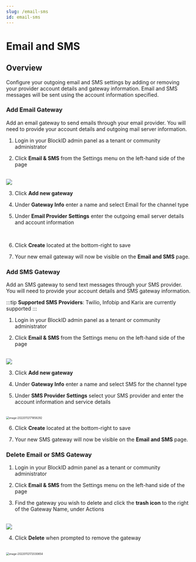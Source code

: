 ```yaml
---
slug: /email-sms
id: email-sms
---
```


# Email and SMS 

## Overview

Configure your outgoing email and SMS settings by adding or removing your provider account details and gateway information. Email and SMS messages will be sent using the account information specified. 



### Add Email Gateway

Add an email gateway to send emails through your email provider. You will need to provide your account details and outgoing mail server information. 



1. Login in your BlockID admin panel as a tenant or community administrator 

2. Click **Email & SMS** from the Settings menu on the left-hand side of the page 


<br />
<img src="https://cdn.document360.io/aeae7c88-d2f4-4a9c-bba9-c4f368260d78/Images/Documentation/image-20220112171554690.png" />

3. Click **Add new gateway**

4. Under **Gateway Info** enter a name and select Email for the channel type 

5. Under **Email Provider Settings** enter the outgoing email server details and account information

<br />
<img src="https://cdn.document360.io/aeae7c88-d2f4-4a9c-bba9-c4f368260d78/Images/Documentation/image-20220112171659784.png"  alt="" style="zoom:50%;" />

   

6. Click **Create** located at the bottom-right to save

7. Your new email gateway will now be visible on the **Email and SMS** page. 



### Add SMS Gateway

Add an SMS gateway to send text messages through your SMS provider. You will need to provide your account details and SMS gateway information. 

:::tip **Supported SMS Providers**:
Twilio, Infobip and Karix are currently supported 
::: 



1. Login in your BlockID admin panel as a tenant or community administrator 

2. Click **Email & SMS** from the Settings menu on the left-hand side of the page 

<br />
<img src="https://cdn.document360.io/aeae7c88-d2f4-4a9c-bba9-c4f368260d78/Images/Documentation/image-20220112171606903.png" />

3. Click **Add new gateway**

4. Under **Gateway Info** enter a name and select SMS for the channel type 

5. Under **SMS Provider Settings** select your SMS provider and enter the account information and service details

<br/>
<img src="https://cdn.document360.io/aeae7c88-d2f4-4a9c-bba9-c4f368260d78/Images/Documentation/image-20220112171858292.png" alt="image-20220112171858292" style="zoom:50%;" />

6. Click **Create** located at the bottom-right to save

7. Your new SMS gateway will now be visible on the **Email and SMS** page.



### Delete Email or SMS Gateway



1. Login in your BlockID admin panel as a tenant or community administrator 

2. Click **Email & SMS** from the Settings menu on the left-hand side of the page 

3. Find the gateway you wish to delete and click the **trash icon** to the right of the Gateway Name, under Actions

<br/>
<img src="https://cdn.document360.io/aeae7c88-d2f4-4a9c-bba9-c4f368260d78/Images/Documentation/image-20220112171947871.png" />

4. Click **Delete** when prompted to remove the gateway

<br/>
<img src="https://cdn.document360.io/aeae7c88-d2f4-4a9c-bba9-c4f368260d78/Images/Documentation/image-20220112172030654.png" alt="image-20220112172030654" style="zoom:50%;" />


